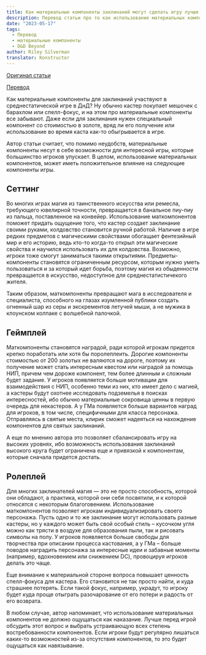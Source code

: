 ```yaml
---
title: Как материальные компоненты заклинаний могут сделать игру лучше
description: Перевод статьи про то как использование материальных компонентов заклинаний в D&D может сделать игру лучше.
date: "2023-05-17"
tags:
  - Перевод
  - материальные компоненты
  - D&D Beyond
author: Riley Silverman
translator: Konstructor
---
```


[Оригинал статьи](https://www.dndbeyond.com/posts/1503-spell-components-how-they-work-and-how-to-mak)

[Перевод](https://rpg-news.ru/2023/06/03/kak-materialnye-komponenty-zaklinanij-mogut-sdelat-igru-luchshe/)

Как материальные компоненты для заклинаний участвуют в среднестатической игре в ДнД? Ну обычно кастер покупает мешочек с барахлом или спелл-фокус, и на этом про материальные компоненты все забывают. Даже если для заклинания нужен специальный компонент со стоимостью в золоте, вряд ли его получение или использование во время каста как-то обыгрывается в игре.

Автор статьи считает, что помимо неудобств, материальные компоненты несут в себе возможности для интересной игры, которые большинство игроков упускает. В целом, использование материальных компонентов, может иметь положительное влияние на следующие компоненты игры.

## Сеттинг

Во многих играх магия из таинственного искусства или ремесла, требующего ювелирной точности, превращается в банальное пиу-пиу из пальца, поставленное на конвейер. Использование маткомпонентов поможет придать ощущение того, что кастер создает заклинание своими руками, колдовство становится ручной работой. Наличие в игре редких предметов с магическими свойствами обогащает фентезийный мир и его историю, ведь кто-то когда-то открыл эти магические свойства и научился использовать их для колдовства. Возможно, игроки тоже смогут заниматься такими открытиями. Предметы-компоненты становятся ограниченным ресурсом, которым нужно уметь пользоваться и за который идет борьба, поэтому магия из обыденности превращается в искусство, недоступное для среднестатистичекого жителя.

Таким образом, маткомпоненты превращают мага в исследователя и специалиста, способного на глазах изумленной публики создать огненный шар из серы и экскрементов летучей мыши, а не мужика в клоунском колпаке с волшебной палочкой.

## Геймплей

Маткомпоненты становятся наградой, ради которой игрокам придется крепко поработать или хотя бы поролеплеить. Дорогие компоненты стоимостью от 200 золотых не валяются на дороге, поэтому их получение может стать интересным квестом или наградой за помощь НИП, причем чем дороже компонент, тем более длинным и сложным будет задание. У игроков появляется больше мотивации для взаимодействия с НИП, особенно теми из них, кто имеет дело с магией, а кастеры будут охотнее исследовать подземелья в поисках интересностей, ибо обычно материальные сокровища ценны в первую очередь для некастеров. А у ГМа появляется больше вариантов наград для игроков, в том числе, специфичными для класса персонажа. Отправляясь в святые места, клирик сможет надеяться на нахождение компонентов для святых заклинаний.

А еще по мнению автора это позволяет сбалансировать игру на высоких уровнях, ибо возможность использования заклинаний высокого круга будет ограничена еще и привязкой к компонентам, которые сначала придется достать.

## Ролеплей

Для многих заклинателей магия — это не просто способность, которой они обладают, а практика, которой они себя посвятили, и к которой относятся с некоторым благоговением. Использование маткомпонентов позволяет игрокам индивидуализировать своего персонажа. Пусть одно и то же заклинание могут использовать разные кастеры, но у каждого может быть свой особый стиль – кусочком угля можно как трясти в воздухе для образования пыли, так и рисовать символы на полу. У игроков появляется больше свободы для творчества при описании процесса кастования, а у ГМа – больше поводов наградить персонажа за интересные идеи и забавные моменты (например, вдохновением или снижением DC), провоцируя игроков делать это чаще.

Еще внимание к материальной стороне вопроса повышает ценность спелл-фокуса для кастера. Его становится не так просто найти, и куда страшнее потерять. Если такой фокус, например, украдут, то игроку будет куда проще отыграть разочарование от его потери и радость от его возврата.

В любом случае, автор напоминает, что использование материальных компонентов не должно ощущаться как наказание. Лучше перед игрой обсудить этот вопрос и выбрать устраивающую всех степень востребованности компонентов. Если игроки будут регулярно лишаться каких-то возможностей из-за отсутствия компонентов, то это будет ощущаться как навязывание.
